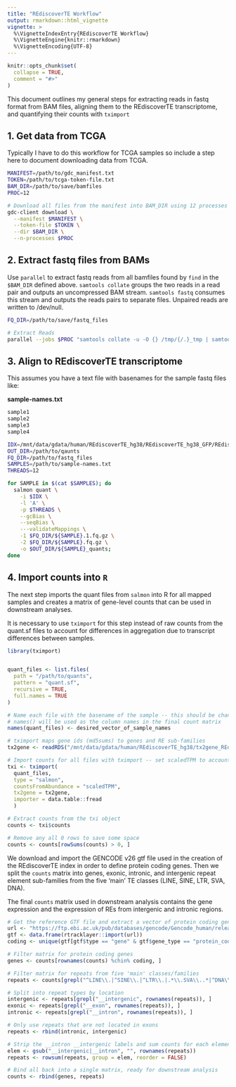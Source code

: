 ```yaml
---
title: "REdiscoverTE Workflow"
output: rmarkdown::html_vignette
vignette: >
  %\VignetteIndexEntry{REdiscoverTE Workflow}
  %\VignetteEngine{knitr::rmarkdown}
  %\VignetteEncoding{UTF-8}
---
```


```r
knitr::opts_chunk$set(
  collapse = TRUE,
  comment = "#>"
)
```

This document outlines my general steps for extracting reads in fastq format 
from BAM files, aligning them to the REdiscoverTE transcriptome, and quantifying
their counts with `tximport`

## 1. Get data from TCGA

Typically I have to do this workflow for TCGA samples so include a step here to
document downloading data from TCGA.

```bash
MANIFEST=/path/to/gdc_manifest.txt
TOKEN=/path/to/tcga-token-file.txt
BAM_DIR=/path/to/save/bamfiles
PROC=12

# Download all files from the manifest into BAM_DIR using 12 processes
gdc-client download \
  --manifest $MANIFEST \
  --token-file $TOKEN \
  --dir $BAM_DIR \
  --n-processes $PROC
```

## 2. Extract fastq files from BAMs

Use `parallel` to extract fastq reads from all bamfiles found by `find` in the 
`$BAM_DIR` defined above. `samtools collate`  groups the two reads in a read 
pair and outputs an uncompressed BAM stream. `samtools fastq` consumes this 
stream and outputs the reads pairs to separate files. Unpaired reads are 
written to /dev/null.

```bash
FQ_DIR=/path/to/save/fastq_files

# Extract Reads
parallel --jobs $PROC "samtools collate -u -O {} /tmp/{/.}_tmp | samtools fastq - -1 $FQ_DIR/{/.}.1.fq.gz -2 $FQ_DIR/{/.}.2.fq.gz -0 /dev/null -n" ::: $(find $BAM_DIR -iname "*.bam")
```

## 3. Align to REdiscoverTE transcriptome

This assumes you have a text file with basenames for the sample fastq files like:

**sample-names.txt**

```bash
sample1
sample2
sample3
sample4
```

```bash
IDX=/mnt/data/gdata/human/REdiscoverTE_hg38/REdiscoverTE_hg38_GFP/REdiscoverTE_GFP_salmon_idx/
OUT_DIR=/path/to/qaunts
FQ_DIR=/path/to/fastq_files
SAMPLES=/path/to/sample-names.txt
THREADS=12

for SAMPLE in $(cat $SAMPLES); do
  salmon quant \
    -i $IDX \
    -l 'A' \
    -p $THREADS \
    --gcBias \
    --seqBias \
    ---validateMappings \
    -1 $FQ_DIR/${SAMPLE}.1.fq.gz \
    -2 $FQ_DIR/${SAMPLE}.fq.gz \
    -o $OUT_DIR/${SAMPLE}_quants;
done
```

## 4. Import counts into `R`

The next step imports the quant files from `salmon` into R for all mapped samples 
and creates a matrix of gene-level counts that can be used in downstream analyses. 

It is necessary to use `tximport` for this step instead of raw counts from the 
quant.sf files to account for differences in aggregation due to transcript 
differences between samples. 

```r
library(tximport)


quant_files <- list.files(
  path = "/path/to/quants",
  pattern = "quant.sf",
  recursive = TRUE,
  full.names = TRUE
)

# Name each file with the basename of the sample -- this should be changed
# names() will be used as the column names in the final count matrix
names(quant_files) <- desired_vector_of_sample_names

# tximport maps gene ids (md5sums) to genes and RE sub-families
tx2gene <- readRDS("/mnt/data/gdata/human/REdiscoverTE_hg38/tx2gene_REdiscoverTE.rds")

# Import counts for all files with tximport -- set scaledTPM to account for tx usage
txi <- tximport(
  quant_files, 
  type = "salmon", 
  countsFromAbundance = "scaledTPM", 
  tx2gene = tx2gene,
  importer = data.table::fread
  )

# Extract counts from the txi object
counts <- txi$counts

# Remove any all 0 rows to save some space
counts <- counts[rowSums(counts) > 0, ]
```

We download and import the GENCODE v26 gtf file used in the creation of the 
REdiscoverTE index in order to define protein coding genes. Then we split the 
`counts` matrix into genes, exonic, intronic, and intergenic repeat element 
sub-families from the five 'main' TE classes (LINE, SINE, LTR, SVA, DNA).

The final `counts` matrix used in downstream analysis contains the gene expression
and the expression of REs from intergenic and intronic regions. 

```r
# Get the reference GTF file and extract a vector of protein coding genes
url <- "https://ftp.ebi.ac.uk/pub/databases/gencode/Gencode_human/release_26/gencode.v26.annotation.gtf.gz"
gtf <- data.frame(rtracklayer::import(url))
coding <- unique(gtf[gtf$type == "gene" & gtf$gene_type == "protein_coding", "gene_name"])

# Filter matrix for protein coding genes
genes <- counts[rownames(counts) %chin% coding, ]

# Filter matrix for repeats from five 'main' classes/families
repeats <- counts[grepl("^LINE\\.|^SINE\\.|^LTR\\.|.*\\.SVA\\..*|^DNA\\.", rownames(counts)), ]

# Split into repeat types by location
intergenic <- repeats[grepl("__intergenic", rownames(repeats)), ]
exonic <- repeats[grepl("__exon", rownames(repeats)), ]
intronic <- repeats[grepl("__intron", rownames(repeats)), ]

# Only use repeats that are not located in exons
repeats <- rbind(intronic, intergenic)

# Strip the __intron __intergenic labels and sum counts for each element
elem <- gsub("__intergenic|__intron", "", rownames(repeats))
repeats <- rowsum(repeats, group = elem, reorder = FALSE)

# Bind all back into a single matrix, ready for downstream analysis
counts <- rbind(genes, repeats)
```
